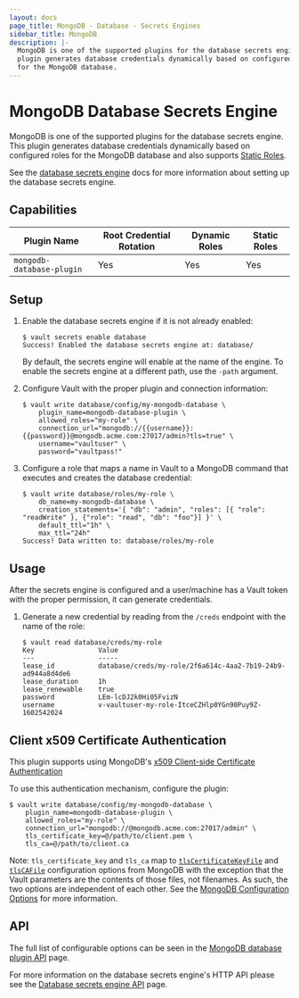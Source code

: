 ```yaml
---
layout: docs
page_title: MongoDB - Database - Secrets Engines
sidebar_title: MongoDB
description: |-
  MongoDB is one of the supported plugins for the database secrets engine. This
  plugin generates database credentials dynamically based on configured roles
  for the MongoDB database.
---
```


# MongoDB Database Secrets Engine

MongoDB is one of the supported plugins for the database secrets engine. This
plugin generates database credentials dynamically based on configured roles for
the MongoDB database and also supports
[Static Roles](/vault/docs/secrets/databases#static-roles).

See the [database secrets engine](/vault/docs/secrets/databases) docs for
more information about setting up the database secrets engine.

## Capabilities

| Plugin Name               | Root Credential Rotation | Dynamic Roles | Static Roles |
| ------------------------- | ------------------------ | ------------- | ------------ |
| `mongodb-database-plugin` | Yes                      | Yes           | Yes          |

## Setup

1.  Enable the database secrets engine if it is not already enabled:

    ```text
    $ vault secrets enable database
    Success! Enabled the database secrets engine at: database/
    ```

    By default, the secrets engine will enable at the name of the engine. To
    enable the secrets engine at a different path, use the `-path` argument.

1.  Configure Vault with the proper plugin and connection information:

    ```text
    $ vault write database/config/my-mongodb-database \
        plugin_name=mongodb-database-plugin \
        allowed_roles="my-role" \
        connection_url="mongodb://{{username}}:{{password}}@mongodb.acme.com:27017/admin?tls=true" \
        username="vaultuser" \
        password="vaultpass!"
    ```

1.  Configure a role that maps a name in Vault to a MongoDB command that executes and
    creates the database credential:

    ```text
    $ vault write database/roles/my-role \
        db_name=my-mongodb-database \
        creation_statements='{ "db": "admin", "roles": [{ "role": "readWrite" }, {"role": "read", "db": "foo"}] }' \
        default_ttl="1h" \
        max_ttl="24h"
    Success! Data written to: database/roles/my-role
    ```

## Usage

After the secrets engine is configured and a user/machine has a Vault token with
the proper permission, it can generate credentials.

1.  Generate a new credential by reading from the `/creds` endpoint with the name
    of the role:

    ```text
    $ vault read database/creds/my-role
    Key                Value
    ---                -----
    lease_id           database/creds/my-role/2f6a614c-4aa2-7b19-24b9-ad944a8d4de6
    lease_duration     1h
    lease_renewable    true
    password           LEm-lcDJ2k0Hi05FvizN
    username           v-vaultuser-my-role-ItceCZHlp0YGn90Puy9Z-1602542024
    ```

## Client x509 Certificate Authentication

This plugin supports using MongoDB's [x509 Client-side Certificate Authentication](https://docs.mongodb.com/manual/core/security-x.509/)

To use this authentication mechanism, configure the plugin:

```shell-session
$ vault write database/config/my-mongodb-database \
    plugin_name=mongodb-database-plugin \
    allowed_roles="my-role" \
    connection_url="mongodb://@mongodb.acme.com:27017/admin" \
    tls_certificate_key=@/path/to/client.pem \
    tls_ca=@/path/to/client.ca
```

Note: `tls_certificate_key` and `tls_ca` map to [`tlsCertificateKeyFile`](https://docs.mongodb.com/manual/reference/program/mongo/#cmdoption-mongo-tlscertificatekeyfile)
and [`tlsCAFile`](https://docs.mongodb.com/manual/reference/program/mongo/#cmdoption-mongo-tlscafile) configuration options
from MongoDB with the exception that the Vault parameters are the contents of those files, not filenames. As such,
the two options are independent of each other. See the [MongoDB Configuration Options](https://docs.mongodb.com/manual/reference/program/mongo/)
for more information.

## API

The full list of configurable options can be seen in the [MongoDB database
plugin API](/api/secret/databases/mongodb) page.

For more information on the database secrets engine's HTTP API please see the
[Database secrets engine API](/api/secret/databases) page.
